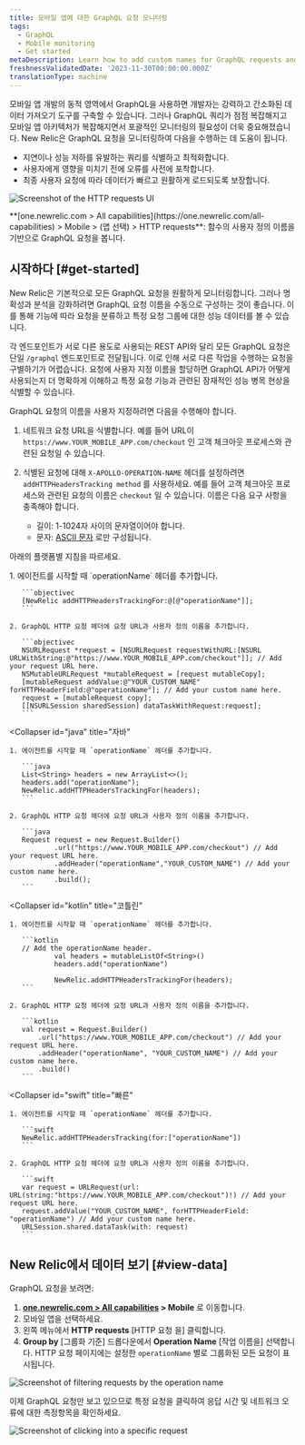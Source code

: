 ```yaml
---
title: 모바일 앱에 대한 GraphQL 요청 모니터링
tags:
  - GraphQL
  - Mobile monitoring
  - Get started
metaDescription: Learn how to add custom names for GraphQL requests and view request data in New Relic.
freshnessValidatedDate: '2023-11-30T00:00:00.000Z'
translationType: machine
---
```





모바일 앱 개발의 동적 영역에서 GraphQL을 사용하면 개발자는 강력하고 간소화된 데이터 가져오기 도구를 구축할 수 있습니다. 그러나 GraphQL 쿼리가 점점 복잡해지고 모바일 앱 아키텍처가 복잡해지면서 포괄적인 모니터링의 필요성이 더욱 중요해졌습니다. New Relic은 GraphQL 요청을 모니터링하여 다음을 수행하는 데 도움이 됩니다.

* 지연이나 성능 저하를 유발하는 쿼리를 식별하고 최적화합니다.
* 사용자에게 영향을 미치기 전에 오류를 사전에 포착합니다.
* 최종 사용자 요청에 따라 데이터가 빠르고 원활하게 로드되도록 보장합니다.

<img
  title="HTTP requests"
  alt="Screenshot of the HTTP requests UI"
  src={mobileMobileGraphqlRequests}
/>

<figcaption>
  **[one.newrelic.com > All capabilities](https://one.newrelic.com/all-capabilities) > Mobile > (앱 선택) > HTTP requests**: 함수의 사용자 정의 이름을 기반으로 GraphQL 요청을 봅니다.
</figcaption>

## 시작하다 [#get-started]

New Relic은 기본적으로 모든 GraphQL 요청을 원활하게 모니터링합니다. 그러나 명확성과 분석을 강화하려면 GraphQL 요청 이름을 수동으로 구성하는 것이 좋습니다. 이를 통해 기능에 따라 요청을 분류하고 특정 요청 그룹에 대한 성능 데이터를 볼 수 있습니다.

각 엔드포인트가 서로 다른 용도로 사용되는 REST API와 달리 모든 GraphQL 요청은 단일 `/graphql` 엔드포인트로 전달됩니다. 이로 인해 서로 다른 작업을 수행하는 요청을 구별하기가 어렵습니다. 요청에 사용자 지정 이름을 할당하면 GraphQL API가 어떻게 사용되는지 더 명확하게 이해하고 특정 요청 기능과 관련된 잠재적인 성능 병목 현상을 식별할 수 있습니다.

GraphQL 요청의 이름을 사용자 지정하려면 다음을 수행해야 합니다.

1. 네트워크 요청 URL을 식별합니다. 예를 들어 URL이 `https://www.YOUR_MOBILE_APP.com/checkout` 인 고객 체크아웃 프로세스와 관련된 요청일 수 있습니다.

2. 식별된 요청에 대해 `X-APOLLO-OPERATION-NAME` 헤더를 설정하려면 `addHTTPHeadersTracking method` 를 사용하세요. 예를 들어 고객 체크아웃 프로세스와 관련된 요청의 이름은 `checkout` 일 수 있습니다. 이름은 다음 요구 사항을 충족해야 합니다.

   * 길이: 1-1024자 사이의 문자열이어야 합니다.
   * 문자: [ASCII 문자](https://www.ascii-code.com/characters) 로만 구성됩니다.

아래의 플랫폼별 지침을 따르세요.

<CollapserGroup>
  <Collapser
    id="objc"
    title="목표-c"
  >
    1. 에이전트를 시작할 때 `operationName` 헤더를 추가합니다.

       ```objectivec
       [NewRelic addHTTPHeadersTrackingFor:@[@"operationName"]]; 
       ```

    2. GraphQL HTTP 요청 헤더에 요청 URL과 사용자 정의 이름을 추가합니다.

       ```objectivec
       NSURLRequest *request = [NSURLRequest requestWithURL:[NSURL URLWithString:@"https://www.YOUR_MOBILE_APP.com/checkout"]]; // Add your request URL here.
       NSMutableURLRequest *mutableRequest = [request mutableCopy];
       [mutableRequest addValue:@"YOUR_CUSTOM_NAME" forHTTPHeaderField:@"operationName"]; // Add your custom name here.
       request = [mutableRequest copy];
       [[NSURLSession sharedSession] dataTaskWithRequest:request];
       ```
  </Collapser>

  <Collapser
    id="java"
    title="자바"
  >
    1. 에이전트를 시작할 때 `operationName` 헤더를 추가합니다.

       ```java
       List<String> headers = new ArrayList<>(); 
       headers.add("operationName");
       NewRelic.addHTTPHeadersTrackingFor(headers);
       ```

    2. GraphQL HTTP 요청 헤더에 요청 URL과 사용자 정의 이름을 추가합니다.

       ```java
       Request request = new Request.Builder()
               .url("https://www.YOUR_MOBILE_APP.com/checkout") // Add your request URL here.
               .addHeader("operationName","YOUR_CUSTOM_NAME") // Add your custom name here.
               .build();
       ```
  </Collapser>

  <Collapser
    id="kotlin"
    title="코틀린"
  >
    1. 에이전트를 시작할 때 `operationName` 헤더를 추가합니다.

       ```kotlin
       // Add the operationName header.
               val headers = mutableListOf<String>()
               headers.add("operationName")

               NewRelic.addHTTPHeadersTrackingFor(headers);
       ```

    2. GraphQL HTTP 요청 헤더에 요청 URL과 사용자 정의 이름을 추가합니다.

       ```kotlin
       val request = Request.Builder()
           .url("https://www.YOUR_MOBILE_APP.com/checkout") // Add your request URL here.
           .addHeader("operationName", "YOUR_CUSTOM_NAME") // Add your custom name here.
           .build()
       ```
  </Collapser>

  <Collapser
    id="swift"
    title="빠른"
  >
    1. 에이전트를 시작할 때 `operationName` 헤더를 추가합니다.

       ```swift
       NewRelic.addHTTPHeadersTracking(for:["operationName"])
       ```

    2. GraphQL HTTP 요청 헤더에 요청 URL과 사용자 정의 이름을 추가합니다.

       ```swift
       var request = URLRequest(url: URL(string:"https://www.YOUR_MOBILE_APP.com/checkout")!) // Add your request URL here.
       request.addValue("YOUR_CUSTOM_NAME", forHTTPHeaderField: "operationName") // Add your custom name here.
       URLSession.shared.dataTask(with: request)
       ```
  </Collapser>
</CollapserGroup>

## New Relic에서 데이터 보기 [#view-data]

GraphQL 요청을 보려면:

1. **[one.newrelic.com > All capabilities](https://one.newrelic.com/all-capabilities) > Mobile** 로 이동합니다.
2. 모바일 앱을 선택하세요.
3. 왼쪽 메뉴에서 **HTTP requests** \[HTTP 요청 을] 클릭합니다.
4. **Group by** \[그룹화 기준] 드롭다운에서 **Operation Name** \[작업 이름을] 선택합니다. HTTP 요청 페이지에는 설정한 `operationName` 별로 그룹화된 모든 요청이 표시됩니다.

<img
  title="Filter by operation name"
  alt="Screenshot of filtering requests by the operation name"
  src={mobileGroupbyDropdown}
/>

이제 GraphQL 요청만 보고 있으므로 특정 요청을 클릭하여 응답 시간 및 네트워크 오류에 대한 측정항목을 확인하세요.

<img
  title="Request details"
  alt="Screenshot of clicking into a specific request"
  src={mobileRequestDetails}
/>